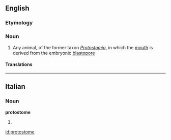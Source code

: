 ==English==
{{wikipedia}}
===Etymology===
{{confix|proto|stome}}

===Noun===
{{en-noun}}

# Any animal, of the former taxon ''[[Protostomia]]'', in which the [[mouth]] is derived from the embryonic [[blastopore]]

====Translations====
{{trans-top|animal in which the mouth is derived from the embryonic blastophore}}
{{trans-mid}}
{{trans-bottom}}

----

==Italian==

===Noun===
'''protostome''' {{m}}

# {{plural of|protostoma|lang=it}}

[[id:protostome]]